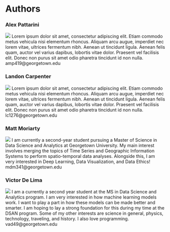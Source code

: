 # Authors {#authors}


::: {layout-ncol=2}

### Alex Pattarini
![](../img/website-images/authors/alex.jpg)
Lorem ipsum dolor sit amet, consectetur adipiscing elit. Etiam commodo metus vehicula nisi elementum rhoncus. Aliquam arcu augue, imperdiet nec lorem vitae, ultrices fermentum nibh. Aenean ut tincidunt ligula. Aenean felis quam, auctor vel varius dapibus, lobortis vitae dolor. Praesent vel facilisis elit. Donec non purus sit amet odio pharetra tincidunt id non nulla. amp419@georgetown.edu

### Landon Carpenter
![](../img/website-images/authors/landon.png)
Lorem ipsum dolor sit amet, consectetur adipiscing elit. Etiam commodo metus vehicula nisi elementum rhoncus. Aliquam arcu augue, imperdiet nec lorem vitae, ultrices fermentum nibh. Aenean ut tincidunt ligula. Aenean felis quam, auctor vel varius dapibus, lobortis vitae dolor. Praesent vel facilisis elit. Donec non purus sit amet odio pharetra tincidunt id non nulla. lc1276@georgetown.edu

:::

::: {layout-ncol=2}

### Matt Moriarty
![](../img/website-images/authors/matt.jpg)
I am currently a second-year student pursuing a Master of Science in Data Science and Analytics at Georgetown University. My main interest involves merging the topics of Time Series and Geographic Information Systems to perform spatio-temporal data analyses. Alongside this, I am very interested in Deep Learning, Data Visualization, and Data Ethics! mdm341@georgetown.edu

### Victor De Lima
![](../img/website-images/authors/victor.jpeg)
I am a currently a second year student at the MS in Data Science and Analytics program. I am very interested in how machine learning models work. I want to play a part in how these models can be made better and smarter. I am hoping to lay a strong foundation for this during my time at the DSAN program. Some of my other interests are science in general, physics, technology, traveling, and history. I also love programming. vad49@georgetown.edu


:::
